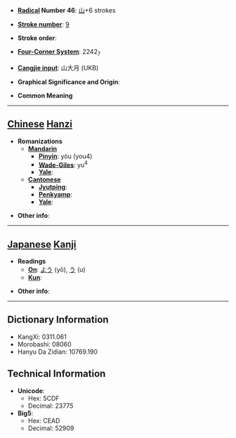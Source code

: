 * '''[[Wiktionary:Chinese radical index| Radical]] Number 46''': [[Wiktionary:Chinese radical index 山|山]]+6 strokes

* '''[[Wiktionary:Chinese total strokes index|Stroke number]]''': [[Wiktionary:Chinese total strokes index 9|9]]

* '''Stroke order''': 

* '''[[Wiktionary:Chinese four corner index|Four-Corner System]]''': 2242<sub>7</sub>

* '''[[Wiktionary:Chinese Cangjie index|Cangjie input]]''': 山大月 (UKB)

* '''Graphical Significance and Origin''': 

* '''Common Meaning'''

----

== [[Chinese]] [[Hanzi]] ==

* '''Romanizations'''
** '''[[Mandarin]]'''
*** '''[[Pinyin]]''': yòu (you4)
*** '''[[Wade-Giles]]''': yu<sup>4</sup>
*** '''[[Yale]]''': 
** '''[[Cantonese]]'''
*** '''[[Jyutping]]''':
*** '''[[Penkyamp]]''': 
*** '''[[Yale]]''': 

* '''Other info''': 

----

== [[Japanese]] [[Kanji]] ==

* '''Readings'''
** '''[[On]]''': [[よう]] (yō), [[う]] (u)
** '''[[Kun]]''': 

* '''Other info''':  

----

== Dictionary Information ==

* KangXi: 0311.061
* Morobashi: 08060
* Hanyu Da Zidian: 10769.190

== Technical Information ==

* '''Unicode''':
** Hex: 5CDF
** Decimal: 23775
* '''Big5''':
** Hex: CEAD
** Decimal: 52909